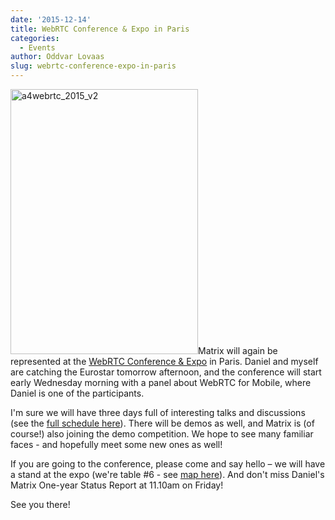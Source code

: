 ```yaml
---
date: '2015-12-14'
title: WebRTC Conference & Expo in Paris
categories:
  - Events
author: Oddvar Lovaas
slug: webrtc-conference-expo-in-paris
---
```


<a href="http://www.uppersideconferences.com/webrtc/"><img src="https://matrix.org/blog/wp-content/uploads/2015/12/a4webrtc_2015_v2.jpg" alt="a4webrtc_2015_v2" width="300" height="424" class="alignleft size-full wp-image-1419" /></a>Matrix will again be represented at the <a href="http://www.uppersideconferences.com/webrtc/">WebRTC Conference &amp; Expo</a> in Paris. Daniel and myself are catching the Eurostar tomorrow afternoon, and the conference will start early Wednesday morning with a panel about WebRTC for Mobile, where Daniel is one of the participants.

I'm sure we will have three days full of interesting talks and discussions (see the <a href="http://www.uppersideconferences.com/webrtc/webrtc_2015_program_day_1.html">full schedule here</a>). There will be demos as well, and Matrix is (of course!) also joining the demo competition. We hope to see many familiar faces - and hopefully meet some new ones as well!

If you are going to the conference, please come and say hello – we will have a stand at the expo (we're table #6 - see <a href="http://www.uppersideconferences.com/webrtc/webrtc_2015_expo_sponsoring.html">map here</a>). And don't miss Daniel's Matrix One-year Status Report at 11.10am on Friday!

See you there!

<p>&nbsp;</p>
<p>&nbsp;</p>